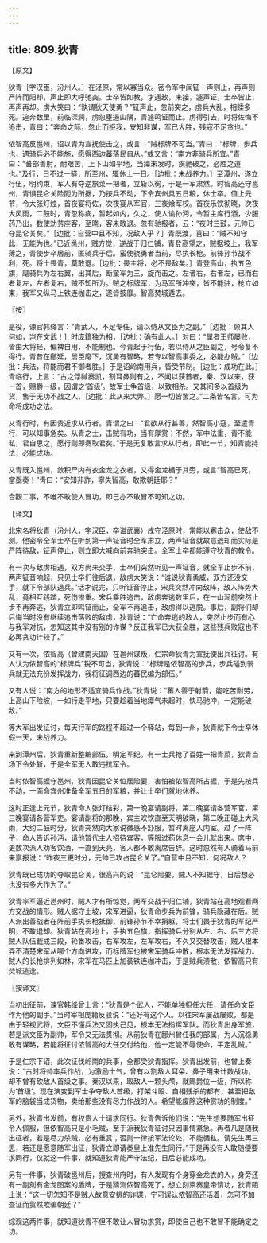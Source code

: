 ```yaml
---
---
---
```

title: 809.狄青
---



【原文】

狄青［字汉臣，汾州人。］在泾原，常以寡当众。密令军中闻钲一声则止，再声则严阵而阳却，声止即大呼驰突。士卒皆如教，才遇敌，未接，遽声钲，士卒皆止，再声再却。虏大笑曰：“孰谓狄天使勇？”钲声止，忽前突之，虏兵大乱，相蹂多死。追奔数里，前临深涧，虏忽壅遏山隅，青遽鸣钲而止。虏得引去，时将佐悔不追击，青曰：“奔命之际，忽止而拒我，安知非谋，军已大胜，残寇不足贪也。”

侬智高反邕州，诏以青为宣抚使击之，或言：“贼标牌不可当。”青曰：“标牌，步兵也，遇骑兵必不能施，愿得西边蕃落民自从。”或又言：“南方非骑兵所宜。”青曰：“蕃部善射，耐艰苦，上下山如平地，当瘴未发时，疾驰破之，必胜之道也。”及行，日不过一驿，所至州，辄休士一日。［边批：未战养力。］至潭州，遂立行伍，明约束，军人有夺逆旅菜一把者，立斩以徇，于是一军肃然。时智高还守邕州，青惧昆仑关险阨为所据，乃按兵不动，下令宾州具五日粮，休士卒。值上元节，令大张灯烛，首夜宴将佐，次夜宴从军官，三夜飨军校。首夜乐饮彻晓，次夜大风雨，二鼓时，青忽称病，暂起如内，久之，使人谕孙沔，令暂主席行酒，少服药乃出，数使劝劳座客，至晓，客未敢退。忽有驰报者，云：“夜时三鼓，元帅已夺昆仑关矣。”［边批：自营中且不知，况敌人乎？］青既渡，喜曰：“贼不知守此，无能为也。”已近邕州，贼方觉，逆战于归仁铺，青登高望之，贼据坡上，我军薄之，青使步卒居前，匿骑兵于后。蛮使骁勇者当前，尽执长枪。前锋孙节战不利，死。将士畏青，莫敢退。［边批：畏主将，必不畏敌矣。］青登高山，执五色旗，麾骑兵为左右翼，出其后，断蛮军为三，旋而击之。左者右，右者左，已而右者复左，左者复右，贼不知所为。贼之标牌军，为马军所冲突，皆不能驻，枪立如束，我军又纵马上铁连枷击之，遂皆披靡。智高焚城遁去。

〖按〗

是役，谏官韩绛言：“青武人，不足专任，请以侍从文臣为之副。”［边批：顾其人何如，岂在文武！］时庞籍独为相，［边批：确有此人。］对曰：“属者王师屡败，皆由大将轻，偏裨自用，不能制也。今青起于行伍，若以侍从之臣副之，号令复不得行。青昔在鄜延，居臣麾下，沉勇有智略，若专以智高事委之，必能办贼。”［边批：兵法，将能而君不御者胜。］于是诏岭南用兵，皆受节制。［边批：成功在此。］青临行，上言：“古之俘馘奏凯，割耳鼻则有之，不闻以获首者，秦、汉以来，获一首，赐爵一级，因谓之‘首级’。故军士争首级，以致相杀。又其间多以首级为货，售于无功不战之人，［边批：此从来大弊。］愿一切皆罢之。”二条皆名言，可为命将成功之法。

又青行时，有因贵近求从行者。青谓之曰：“君欲从行甚善，然智高小寇，至遣青行，可以知事急矣。从青之士，击贼有功，当有厚赏；不然，军中法重，青不能私，君自思之，愿行则即奏取君矣。”于是无复敢言求从行者，即此一节，知青能持法，必能成功。

又青既入邕州，敛积尸内有衣金龙之衣者，又得金龙楯于其旁，或言“智高已死，當亟奏！”靑曰：“安知非詐，寧失智高，敢欺朝廷耶？”

合觀二事，不唯不敢使人冒功，即己亦不敢冒不可知之功。

【译文】

北宋名将狄青（汾州人，字汉臣，卒谥武襄）戌守泾原时，常能以寡击众，使敌不测。他密令全军士卒在听到第一声钲音时全军肃立，两声钲音就故意退却而实际是严阵待敌，钲声停止，则立即大喊向前奔驰突击。全军士卒都能遵守狄青的教令。

有一次与敌虏相遇，双方尚未交手，士卒们突然听见一声钲音，就全军止步不前，两声钲音响起，只见士卒们往后退，敌虏大笑说：“谁说狄青勇威，双方还没交手，就下令部队退兵。”话才说完，只听钲音停止，宋兵突然冲向敌阵，敌人阵势大乱，竟相互践踏，死伤惨重。宋兵乘胜追击，敌虏奔逃数里后，在一山涧前突然止步不再奔逃，狄青立即鸣钲而止，全军不再追击，敌虏得以逃脱。事后，副将们却后悔当时没有继续追击落败的敌虏，狄青说：“亡命奔逃的敌人，突然止步而有心与我军对抗，怎知这其中没有别的诈谋？反正我军已大获全胜，这些残兵败寇也不必再贪功计较了。”

又有一次，侬智高（曾建南天国）在邕州谋叛，仁宗命狄青为宣抚使出兵征讨。有人认为侬智高的“标牌兵”锐不可当，狄青说：“标牌是侬智高的步兵，步兵碰到骑兵就无法充份发挥战力，我将征调西边的蕃民编为部伍。”

又有人说：“南方的地形不适宜骑兵作战。”狄青说：“蕃人善于射箭，能吃苦耐劳，上高山下险坡，一如行走平地，只要趁着当地瘴气未起时，快马驰冲，一定能破敌。”

等大军出发征讨，每天行军的路程不超过一个驿站，每到一州，狄青就下令士卒休假一天，未战养力。

来到潭州后，狄青重新整编部伍，明定军纪。有一士兵抢了百姓一把青菜，狄青当场下令处斩，于是全军无人敢违抗军令。

当时侬智高据守邕州，狄青因昆仑关位居险要，害怕被侬智高所占据，于是先按兵不动，一面命宾州准备全军五日的军粮，并让士卒们就地休养。

这时正逢上元节，狄青命人张灯结彩，第一晚宴请副将，第二晚宴请各营军官，第三晚宴请各营军吏。宴请副将的那晚，宾主欢饮直至天明破晓，第二晚正碰上大风雨，大约二鼓时分，狄青突然向大家说微感不舒服，暂时离座入内室。过了一阵子，命人告诉孙沔，请他暂代主人招待宾客，等服过药休息一会儿就出来。席中，更数次派人劝客饮酒，一直到天亮，客人都不敢离席告辞。这时忽然有人骑着马前来禀报说：“昨夜三更时分，元帅已攻占昆仑关了。”自营中且不知，何况敌人？

狄青既已成功的夺取昆仑关，很高兴的说：“昆仑险要，贼人不知据守，日后想必也没有多大作为了。”

狄青率军逼近邕州时，贼人才有所惊觉，两军交战于归仁铺，狄青站在高地观看两方交战的情形。贼人据守土坡，宋军进逼，狄青命步兵为前锋，骑兵隐藏在后。贼人派出善战者在阵前手执长枪抵御，前锋孙节不幸捐躯，将士们畏于狄青的军纪严明，不敢退却。狄青站在高地上，手执五色旗，指挥骑兵分别从左、右、后三方将贼人队伍截成三段，轮番攻击，右军攻左，左军攻右，不久又交替攻击，贼人根本弄不清楚宋军从哪个方向进攻，而标牌军也被宋军骑兵冲散，根本无法发挥战力。贼人的长枪排列如林，宋军在马匹上加装铁连枷冲击，于是贼兵溃散，侬智高只有焚城逃逸。

〖按译文〗

当初出征前，谏官韩绛曾上言：“狄青是个武人，不能单独担任大任，请任命文臣作为他的副手。”当时宰相庞籍反驳说：“还好有这个人。以往宋军屡战屡败，都是由于轻视武将，文臣不懂兵法又固执己见，根本无法指挥军队。而狄青出身军旅，若是派文臣为副帅，军令又无法贯彻。从前狄青在鄜州曾任我的部属，为人沉稳勇敢有谋略，若能将征讨侬智高的大任交付给他，他一定能不辱使命，平定乱贼。”

于是仁宗下诏，此次征伐岭南的兵事，全都受狄青指挥。狄青出发前，也曾上奏说：“古时将帅率兵作战，为激励士气，曾有以割敌人耳朵、鼻子用来计数战功，却不曾有砍敌人首级之事。秦汉以来，取敌人一颗头颅，就赐爵位一级，所以称为‘首级’。现在演变到军士争夺敌人首级，打架斗殴、自相残杀的都有，甚至把敌军的脑袋当成货物，卖给那些没有尽力作战的人。希望能废除这种赏功的制度。”

另外，狄青出发前，有权贵人士请求同行。狄青告诉他们说：“先生想要随军出征令人佩服，但侬智高只是小毛贼，至于派我狄青征讨只因事情紧急。再者凡是随我出征者，若是尽力杀贼，必有重赏；否则一律按军法论处，不能循私。请先生再三思，若还是愿意随军出征，狄青立即请奏皇上准先生同行。”于是再没有人敢随便要求同行，仅就这一件事，就知道狄青能严守法纪，日后必能成功。

另有一件事，狄青破邕州后，搜查州府时，有人发现有个身穿金龙衣的人，身旁还有一副刻有金龙图案的盾牌，于是猜测侬智高死了，想立刻禀奏皇帝请功，狄青阻止说：“这一切怎知不是贼人故意安排的诈谋，宁可误认侬智高还活着，怎可不加查证而贸然欺骗朝廷？”

综观这两件事，就知道狄青不但不敢让人冒功求赏，即使自己也不敢冒不能确定之功。